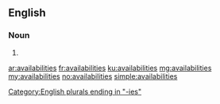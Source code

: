 ==English==

===Noun===
{{head|en|plural}}

# {{plural of|availability|lang=en}}

[[Category:English plurals ending in "-ies"]]

[[ar:availabilities]]
[[fr:availabilities]]
[[ku:availabilities]]
[[mg:availabilities]]
[[my:availabilities]]
[[no:availabilities]]
[[simple:availabilities]]